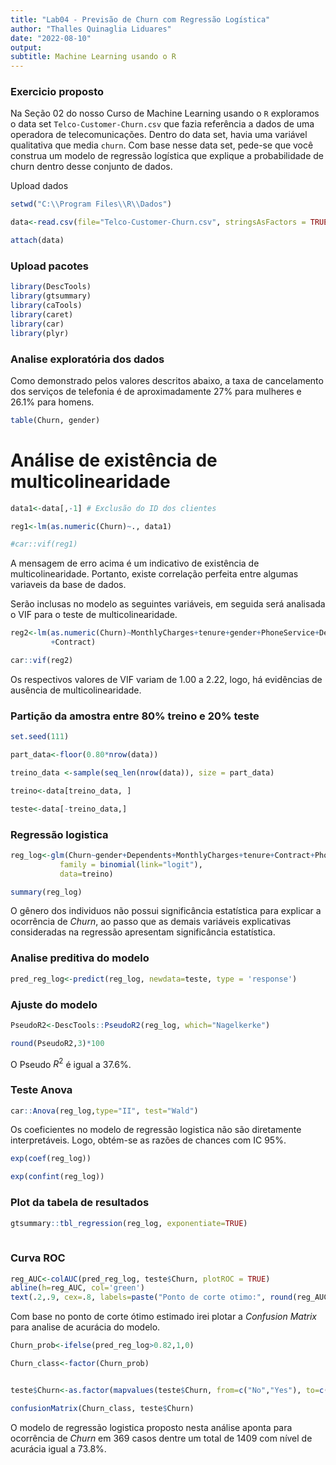 ---
title: "Lab04 - Previsão de Churn com Regressão Logística"
author: "Thalles Quinaglia Liduares"
date: "2022-08-10"
output:
subtitle: Machine Learning usando o R
---

### Exercicio proposto 

Na Seção 02 do nosso Curso de Machine Learning usando o `R` exploramos o data set
`Telco-Customer-Churn.csv` que fazia referência a dados de uma operadora de telecomunicações.
Dentro do data set, havia uma variável qualitativa que media `churn`. Com base nesse data set,
pede-se que você construa um modelo de regressão logística que explique a probabilidade de
churn dentro desse conjunto de dados.

Upload dados

```{r, warning=FALSE, message=FALSE}

setwd("C:\\Program Files\\R\\Dados")

data<-read.csv(file="Telco-Customer-Churn.csv", stringsAsFactors = TRUE)

attach(data)

```


### Upload pacotes

```{r, warning=FALSE, message=FALSE}


library(DescTools)
library(gtsummary)
library(caTools)
library(caret)
library(car)
library(plyr)
```

### Analise exploratória dos dados 

Como demonstrado pelos valores descritos abaixo, a taxa de cancelamento dos serviços de telefonia
é de aproximadamente 27\% para mulheres e 26.1\% para homens.

```{r}

table(Churn, gender)

```

# Análise de existência de multicolinearidade

```{r, warning=FALSE, message=FALSE}

data1<-data[,-1] # Exclusão do ID dos clientes

reg1<-lm(as.numeric(Churn)~., data1)

#car::vif(reg1)

```

A mensagem de erro acima é um indicativo de existência de multicolinearidade. Portanto, existe correlação perfeita entre algumas variaveis da base de dados.


Serão inclusas no modelo as seguintes variáveis, em seguida será analisada o VIF para o teste de multicolinearidade.

```{r}

reg2<-lm(as.numeric(Churn)~MonthlyCharges+tenure+gender+PhoneService+Dependents
         +Contract)

car::vif(reg2)

```

Os respectivos valores de VIF variam de 1.00 a 2.22, logo, há evidências de ausência de multicolinearidade.


### Partição da amostra entre 80\% treino e 20\% teste


```{r}

set.seed(111)

part_data<-floor(0.80*nrow(data)) 

treino_data <-sample(seq_len(nrow(data)), size = part_data)

treino<-data[treino_data, ]

teste<-data[-treino_data,]

```

### Regressão logistica


```{r}

reg_log<-glm(Churn~gender+Dependents+MonthlyCharges+tenure+Contract+PhoneService,
           family = binomial(link="logit"),
           data=treino)

summary(reg_log)

```
O gênero dos individuos não possui significância estatística para explicar a ocorrência de _Churn_, ao passo que as demais variáveis explicativas consideradas na regressão apresentam significância estatística.


### Analise preditiva do modelo


```{r}

pred_reg_log<-predict(reg_log, newdata=teste, type = 'response')

```


### Ajuste do modelo

```{r}

PseudoR2<-DescTools::PseudoR2(reg_log, which="Nagelkerke")

round(PseudoR2,3)*100

```

O Pseudo $R^2$ é igual a 37.6\%.

### Teste Anova

```{r}

car::Anova(reg_log,type="II", test="Wald")

```


Os coeficientes no modelo de regressão logistica não são diretamente interpretáveis. Logo, obtém-se as razões de chances com IC 95%.

```{r}

exp(coef(reg_log))

exp(confint(reg_log))

```

### Plot da tabela de resultados

```{r}

gtsummary::tbl_regression(reg_log, exponentiate=TRUE)
                            
```



### Curva ROC


```{r}

reg_AUC<-colAUC(pred_reg_log, teste$Churn, plotROC = TRUE)
abline(h=reg_AUC, col='green')
text(.2,.9, cex=.8, labels=paste("Ponto de corte otimo:", round(reg_AUC,2)))

```


Com base no ponto de corte ótimo estimado irei plotar a _Confusion Matrix_ para analise de acurácia do modelo.



```{r}

Churn_prob<-ifelse(pred_reg_log>0.82,1,0)

Churn_class<-factor(Churn_prob)


teste$Churn<-as.factor(mapvalues(teste$Churn, from=c("No","Yes"), to=c(0,1)))

confusionMatrix(Churn_class, teste$Churn)

```


O modelo de regressão logistica proposto nesta análise aponta para ocorrência de _Churn_ em 369 casos dentre um total de 1409 com nível de acurácia igual a 73.8%. 


